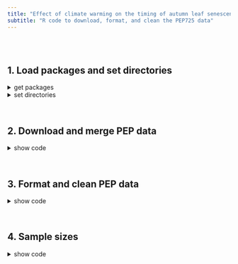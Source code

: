 ```yaml
---
title: "Effect of climate warming on the timing of autumn leaf senescence reverses after the summer solstice"
subtitle: "R code to download, format, and clean the PEP725 data"
---
```


<br><br>

## 1. Load packages and set directories

<details><summary>get packages</summary>
```r
require(devtools)
require(phenor)
require(data.table)
require(reshape2)
require(dplyr)
require(ggplot2)
require(data.table)
require(maptools)
require(maps)
```
</details>

<details><summary>set directories</summary>
```r
# set the working directory
wd="/Users/consti/Desktop/PhD/Publication_material/17_Autumn_phenology_tier2/PEP_Analysis/Analysis/PEP_data"
# paths
tmp_path = paste(wd, "PEPzip", sep="/")
PEPcsv_path = paste(wd, "PEPcsv", sep="/")
```
</details>

<br>

## 2. Download and merge PEP data	

<details><summary>show code</summary>
```r
## Download PEP data from website

# load or download necessary data
# [create a proper pep725login.txt file first]
#check manually for errors. These are 1) umlauts and 2) missing phenology file info
#download_pep725(credentials = "PEPcredentials/PEPcredentials.txt",
#                species= check_pep725_species(list = TRUE)$number,#download everything
#                internal = F,
#                path = tmp_path)

#merge PEP files into one csv (check errors first)
tidy_pep_data = merge_pep725(path=tmp_path)
```
</details>

<br>

## 3. Format and clean PEP data

<details><summary>show code</summary>
```r
#keep only leaf-out and leaf senescence observations
tidy_pep_data = tidy_pep_data %>%
  filter(bbch %in% c("10","11","13","94","95")) %>% 
  mutate(day=as.numeric(day))

#check observed phenophases
barplot(table(tidy_pep_data$bbch), las=2)

#reshape table to short format (each bbch gets separate column)
tidy_pep_data = dcast(tidy_pep_data, pep_id+year+country+species+lat+lon+alt ~ bbch, value.var = "day")

#Check correlation between BBCH94 and BBCH95
paste0("Pearson's r = ", round(cor.test(tidy_pep_data$`94`,tidy_pep_data$`95`)$estimate,2))
paste0("R2 = ", round(summary(lm(tidy_pep_data$`94`~tidy_pep_data$`95`))$r.squared,2))

#how many site x year combinations have both BBCH94 and BBCH95 dates?
nrow(tidy_pep_data %>% filter(!is.na(`94`), 
                              !is.na(`95`)))

#Plot correlation
ggplot(data=tidy_pep_data, aes(y= `94`, x= `95`)) + 
  geom_hex(bins=200)+
  scale_fill_gradient2(low="grey95",mid='#E1AF00',"high"='#F21A00', midpoint=350)+
  geom_smooth(method="lm", color='black') +
  coord_cartesian(ylim = c(200,360), xlim = c(200,360))+
  labs(x = 'BBCH95', y = 'BBCH94')+
  theme_classic()

#table operations
tidy_pep_data = tidy_pep_data %>%
  #rename bbch columns
  rename(leaf_out10 = "10", leaf_out11 = "11", leaf_out13 = "13", 
         leaf_off94 = "94", leaf_off95 = "95") %>%
  
  #keep only individuals that have leaf-out and leaf-off information
  filter(complete.cases(leaf_off94 | leaf_off95)) %>%
  filter(complete.cases(leaf_out10 | leaf_out11 | leaf_out13)) %>%
  #keep only years after 1950
  filter(year>1950) %>% 
  
  #create one leaf-out column (prefer bbch 10 for larix, bbch 11 for all other species)
  mutate(leaf_out = ifelse(species == "Larix decidua" & complete.cases(leaf_out10), leaf_out10, 
                           ifelse(species == "Larix decidua" & complete.cases(leaf_out11), leaf_out11, 
                                  ifelse(species == "Larix decidua" & complete.cases(leaf_out13), leaf_out13, 
                                         ifelse(species != "Larix decidua" & complete.cases(leaf_out11), leaf_out11, 
                                                ifelse(species != "Larix decidua" & complete.cases(leaf_out13), leaf_out13, leaf_out10)))))) %>%
  #group by species and site
  group_by(species, pep_id) %>% 
  
  #create leaf-off column: which is the most common autumn bbch within each time series?
  mutate(classifier = ifelse(sum(!is.na(leaf_off94)) < sum(!is.na(leaf_off95)), 
                             "useBBCH95", "useBBCH94"),
         leaf_off = ifelse(classifier=="useBBCH94", leaf_off94, leaf_off95)) %>% 
  
  #delete NAs
  filter(!is.na(leaf_off)) %>% 
  
  #Data cleaning
  ##############
  #delete dates deviating from median more than 4 times MAD
  filter(!(abs(leaf_off-median(leaf_off))>4*mad(leaf_off) | 
             abs(leaf_out-median(leaf_out, na.rm=T))>4*mad(leaf_out, na.rm=T))) %>% 
  #delete time-series with standard deviation of leaf-off dates > 25
  filter(!(sd(leaf_off, na.rm=T)>25 | sd(leaf_out, na.rm=T)>20)) %>% 
  #delete time series with less than 15 years
  filter(n() >= 15) %>% 
  
  mutate(
    #add mean leaf-out date
    leaf_out_mean = round(mean(leaf_out)),
    #add mean leaf-off date
    leaf_off_mean = round(mean(leaf_off))) %>%
  ungroup() %>% 
  
  #delete species with less than 35 time series
  group_by(species) %>%
  filter(length(unique(pep_id)) >= 35) %>%
  ungroup() %>% 
  
  mutate(
    #rename species
    species = case_when(species == "Aesculus hippocastanum" ~ "Aesculus",
                        species == "Betula(Betula pendula_(B._verrucosa|_B._alba))" ~ "Betula pen.",
                        species == "Betula(Betula pubescens)" ~ "Betula pub.",
                        species == "Fagus(Fagus sylvatica)" ~ "Fagus",
                        species == "Larix decidua" ~ "Larix",
                        species == "Quercus robur_(Q.peduncula)" ~ "Quercus",
                        species == "Sorbus aucuparia" ~ "Sorbus",
                        species == "Tilia(Tilia cordata)" ~ "Tilia",
                        species == "Vitis vinifera" ~ "Vitis"),
    #add timeseries identifier
    timeseries = paste0(pep_id, "_", species)) %>%
  
  #delete columns
  select(-c(leaf_out10, leaf_out11, leaf_out13, leaf_off94, leaf_off95))#delete columns

#Safe table
#write.csv(tidy_pep_data, paste(wd, "PEPcsv/pepData.csv", sep="/"))

check.BBCH = tidy_pep_data %>% 
  distinct(pep_id, species, .keep_all = T)

table(check.BBCH$classifier)/nrow(check.BBCH)*100
```
</details>

<br>

## 4. Sample sizes

<details><summary>show code</summary>
```r
#total observations
nrow(tidy_pep_data)

#how many species have data?
length(unique(tidy_pep_data$species))

#how many sites in total?
length(unique(tidy_pep_data$pep_id))

#time span 
range(tidy_pep_data$year)
hist(tidy_pep_data$year, xlab="Year", main="Temporal distribution of data")

#latitudinal gradient 
range(tidy_pep_data$lat)
hist(tidy_pep_data$lat, xlab="Latitude", main="Latitudinal gradient")

#elevational gradient 
range(tidy_pep_data$alt)
hist(tidy_pep_data$alt, xlab="Elevation (m)", main="Elevational gradient")

#leaf-out data
mean(tidy_pep_data$leaf_out)
sd(tidy_pep_data$leaf_out)
range(tidy_pep_data$leaf_out)
hist(tidy_pep_data$leaf_out, xlab="Leaf-out date", main="Leaf-out gradient")

#leaf-off data
mean(tidy_pep_data$leaf_off)
sd(tidy_pep_data$leaf_off)
range(tidy_pep_data$leaf_off)
hist(tidy_pep_data$leaf_off, xlab="Senescence date", main="Senescence gradient")

#Create summary dataframe
sample.size = tidy_pep_data %>%
  group_by(species) %>%
  summarize(n.time.series = length(unique(pep_id)),
            n.observations = n())

#Sample sizes within species
data.frame(sample.size)

#Total amount of times series
sum(sample.size$n.time.series)

#Bar Plot 
sample.size = melt(sample.size, id.vars = c("species"), measure.vars = c("n.time.series","n.observations"))
ggplot(sample.size, aes(x=species, y=value)) + 
  geom_bar(stat = "identity")+
  theme(axis.text.x = element_text(angle = 90, vjust = 0.5, hjust=1)) +
  facet_wrap(~variable, nrow=2, scales="free_y")

#Map the observations
mp <- NULL
mapWorld <- borders("world", colour="gray60", fill="gray60") # create a layer of borders
mp <- ggplot() + mapWorld

#Now Layer the stations on top
mp <- mp + geom_point(data=tidy_pep_data[!duplicated(tidy_pep_data[ , c("lat", "lon")]), ], 
                      aes(x=lon, y=lat) ,color="blue", size=.3) +
  coord_cartesian(ylim = c(43, 69), xlim = c(-10, 31))
mp
```
</details>

